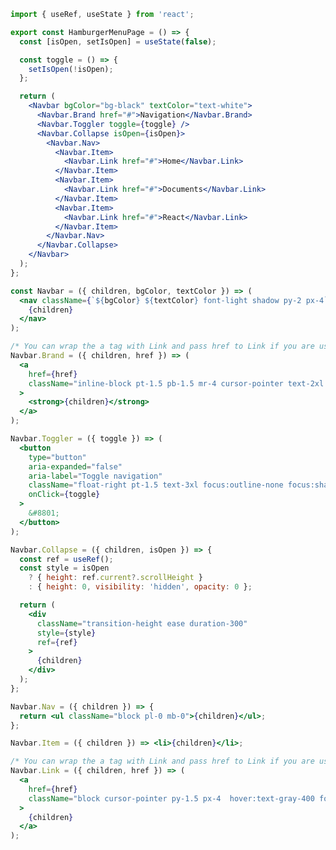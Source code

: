 ```jsx
import { useRef, useState } from 'react';

export const HamburgerMenuPage = () => {
  const [isOpen, setIsOpen] = useState(false);

  const toggle = () => {
    setIsOpen(!isOpen);
  };

  return (
    <Navbar bgColor="bg-black" textColor="text-white">
      <Navbar.Brand href="#">Navigation</Navbar.Brand>
      <Navbar.Toggler toggle={toggle} />
      <Navbar.Collapse isOpen={isOpen}>
        <Navbar.Nav>
          <Navbar.Item>
            <Navbar.Link href="#">Home</Navbar.Link>
          </Navbar.Item>
          <Navbar.Item>
            <Navbar.Link href="#">Documents</Navbar.Link>
          </Navbar.Item>
          <Navbar.Item>
            <Navbar.Link href="#">React</Navbar.Link>
          </Navbar.Item>
        </Navbar.Nav>
      </Navbar.Collapse>
    </Navbar>
  );
};

const Navbar = ({ children, bgColor, textColor }) => (
  <nav className={`${bgColor} ${textColor} font-light shadow py-2 px-4`}>
    {children}
  </nav>
);

/* You can wrap the a tag with Link and pass href to Link if you are using either Create-React-App, Next.js or Gatsby */
Navbar.Brand = ({ children, href }) => (
  <a
    href={href}
    className="inline-block pt-1.5 pb-1.5 mr-4 cursor-pointer text-2xl font-bold whitespace-nowrap hover:text-gray-400"
  >
    <strong>{children}</strong>
  </a>
);

Navbar.Toggler = ({ toggle }) => (
  <button
    type="button"
    aria-expanded="false"
    aria-label="Toggle navigation"
    className="float-right pt-1.5 text-3xl focus:outline-none focus:shadow"
    onClick={toggle}
  >
    &#8801;
  </button>
);

Navbar.Collapse = ({ children, isOpen }) => {
  const ref = useRef();
  const style = isOpen
    ? { height: ref.current?.scrollHeight }
    : { height: 0, visibility: 'hidden', opacity: 0 };

  return (
    <div
      className="transition-height ease duration-300"
      style={style}
      ref={ref}
    >
      {children}
    </div>
  );
};

Navbar.Nav = ({ children }) => {
  return <ul className="block pl-0 mb-0">{children}</ul>;
};

Navbar.Item = ({ children }) => <li>{children}</li>;

/* You can wrap the a tag with Link and pass href to Link if you are using either Create-React-App, Next.js or Gatsby */
Navbar.Link = ({ children, href }) => (
  <a
    href={href}
    className="block cursor-pointer py-1.5 px-4  hover:text-gray-400 font-medium"
  >
    {children}
  </a>
);
```
